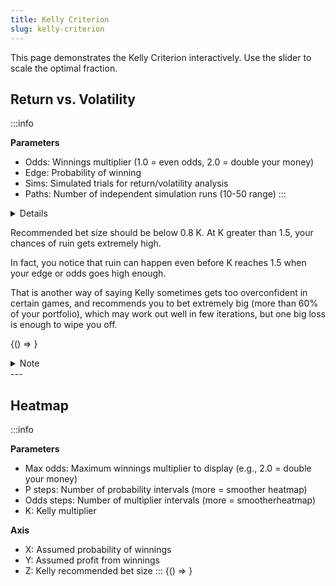 ```yaml
---
title: Kelly Criterion
slug: kelly-criterion
---
```



This page demonstrates the Kelly Criterion interactively. Use the slider to scale the optimal fraction.

## Return vs. Volatility

:::info

**Parameters**
- Odds: Winnings multiplier (1.0 = even odds, 2.0 = double your money)
- Edge: Probability of winning
- Sims: Simulated trials for return/volatility analysis
- Paths: Number of independent simulation runs (10-50 range)
:::


<details>

  **Top Chart (Return vs. Volatility):**
  - X: Kelly multiplier
  - Y1: Expected log growth rate (blue curve)
  - Y2: Standard deviation of log growth (red curve)
  - Y3: Risk-adjusted growth (Green dotted)
  :::success Help
  - Green shaded refers to optimal risk-adjusted Kelly range
  - Yellow shaded refers to growth maximizing range
  - Red shaded refers to ruin range
  :::

  **Middle Chart (Monte Carlo Paths):**
  - Shows 4 Kelly multiplier strategies: 0.25×, 0.5×, 1×, 1.5× Kelly
  - Each line shows multiple simulation paths with average highlighted
  - Uses 10% of sims for trials to conserve bandwidth
  - Click "New Simulation" to generate fresh random paths

  **Bottom Chart (Ending Value Distribution):**
  - Histogram showing distribution of final portfolio values
  - Overlaid histograms for each Kelly multiplier
  - X-axis shows log₁₀ of final portfolio values (linear scale)
  - Shows probability density of different outcomes


</details>

Recommended bet size should be below 0.8 K. At K greater than 1.5, your chances of ruin gets extremely high. 

In fact, you notice that ruin can happen even before K reaches 1.5 when your edge or odds goes high enough. 

That is another way of saying Kelly sometimes gets too overconfident in certain games, and recommends you to bet extremely big (more than 60% of your portfolio), which may work out well in few iterations, but one big loss is enough to wipe you off.

<BrowserOnly>{() => <KellyReturnVolatility odds={2.0} edge={0.55} simulations={1000} paths={40}/>}</BrowserOnly>



<details>
  <summary>Note</summary>

  When odds get large enough, you notice a K=0.7 would outperformed a K=1 strategy 50% of the time within 100 games, from the probability density chart.

  However, if you simply observe the average results from a Monte Carlo simulations, you would have think that K=1 is always the best strategy. 

  This is one of the problems with going full Kelly -- it tends to bet too much during times when it feels too certain about an outcome.

  This is the kind of information what most people ends up missing. What works in theory is not always the most practical strategy in real life. 

  In practice, going full Kelly and setting a bet size limit of 50% is a good heuristic to follow. 

</details>
---

## Heatmap


:::info

**Parameters**
- Max odds: Maximum winnings multiplier to display (e.g., 2.0 = double your money)
- P steps: Number of probability intervals (more = smoother heatmap)
- Odds steps: Number of multiplier intervals (more = smootherheatmap)
- K: Kelly multiplier

**Axis**
- X: Assumed probability of winnings
- Y: Assumed profit from winnings
- Z: Kelly recommended bet size
:::
<BrowserOnly>{() => <KellyHeatmap pSteps={51} bSteps={21} maxOdds={20}/>}</BrowserOnly>
